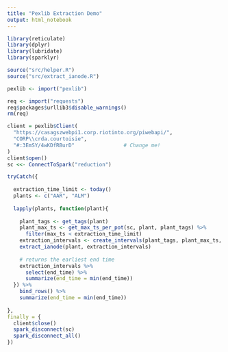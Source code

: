 ```yaml
---
title: "Pexlib Extraction Demo"
output: html_notebook
---
```


```r
library(reticulate)
library(dplyr)
library(lubridate)
library(sparklyr)

source("src/helper.R")
source("src/extract_ianode.R")

pexlib <- import("pexlib")

req <- import("requests")
req$packages$urllib3$disable_warnings() 
rm(req)

```



```r
client = pexlib$Client(
  "https://casagszwebpi1.corp.riotinto.org/piwebapi/",
  "CORP\\crda.courtoisie",
  "#:3EmSY/4wKDfRBurD"                # Change me!
)
client$open()
sc <<- ConnectToSpark("reduction")

tryCatch({
  
  extraction_time_limit <- today()
  plants <- c("AAR", "ALM")
  
  lapply(plants, function(plant){
    
    plant_tags <- get_tags(plant)
    plant_max_ts <- get_max_ts_per_pot(sc, plant, plant_tags) %>%
      filter(max_ts < extraction_time_limit)
    extraction_intervals <- create_intervals(plant_tags, plant_max_ts, 1)
    extract_ianode(plant, extraction_intervals)
    
    # returns the earliest end time
    extraction_intervals %>%
      select(end_time) %>%
      summarize(end_time = min(end_time))
  }) %>%
    bind_rows() %>%
    summarize(end_time = min(end_time))
  
},
finally = {
  client$close()
  spark_disconnect(sc)
  spark_disconnect_all()
})

```





